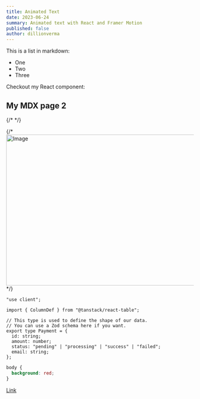 ```yaml
---
title: Animated Text
date: 2023-06-24
summary: Animated text with React and Framer Motion
published: false
author: dillionverma
---
```


This is a list in markdown:

- One
- Two
- Three

Checkout my React component:

## My MDX page 2

{/* <Hello /> */}

{/* <Image src="/next.svg" width="718" height="404" alt="Image" /> */}

```tsx showLineNumbers title="app/payments/columns.tsx" {3,14-27}
"use client";

import { ColumnDef } from "@tanstack/react-table";

// This type is used to define the shape of our data.
// You can use a Zod schema here if you want.
export type Payment = {
  id: string;
  amount: number;
  status: "pending" | "processing" | "success" | "failed";
  email: string;
};
```

```css
body {
  background: red;
}
```

[Link](https://www.google.com)
